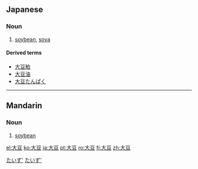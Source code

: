 ==Japanese==
{{kanji readings tab|大|だい|豆|ず|sort=だいず|yomi=on}}

===Noun===
{{ja-noun|k|hira=だいず|rom=daizu|hidx=たいず'}}

# [[soybean]], [[soya]]

====Derived terms====
* [[大豆粕]]
* [[大豆油]]
* [[大豆たんぱく]]

[[Category:ja:Foods|たいず']]
[[Category:ja:Grains|たいず']]

----

==Mandarin==
{{zh-hanzi|[[大]][[豆]]}}

===Noun===
{{cmn-noun|ts|pin=dàdòu|pint=da4dou4|rs=大00}}

# [[soybean]]

[[el:大豆]]
[[ko:大豆]]
[[ja:大豆]]
[[pt:大豆]]
[[ro:大豆]]
[[fi:大豆]]
[[zh:大豆]]